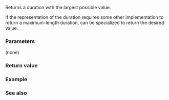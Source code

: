 {{cpp/chrono/duration/title|max}}
{{cpp/chrono/duration/navbar}}
{{dcl begin}}
{{dcl rev multi|until1=c++20|dcl1=
static constexpr duration max();
|dcl2=
static constexpr duration max() noexcept;
}}
{{dcl end}}

Returns a duration with the largest possible value.

If the representation {{tt|rep}} of the duration requires some other implementation to return a maximum-length duration, {{lc|std::chrono::duration_values}} can be specialized to return the desired value.

===Parameters===
(none)

===Return value===
{{c|duration(std::chrono::duration_values&lt;rep&gt;::max())}}

===Example===
{{example
|code=
#include &lt;chrono&gt;
#include &lt;cstdint&gt;
#include &lt;iomanip&gt;
#include &lt;iostream&gt;

int main()
{
    constexpr uint64_t chrono_years_max = std::chrono::years::max().count();
    constexpr uint64_t chrono_seconds_max = std::chrono::seconds::max().count();

    constexpr uint64_t age_of_universe_in_years{13'787'000'000}; // Λ-CDM ≈ k₁/H₀ = k₂/42
    constexpr uint64_t seconds_per_year{365'25 * 24 * 36}; // 365¼ × 24 × 60 × 60
    constexpr uint64_t age_of_universe_in_seconds{age_of_universe_in_years *
                                                  seconds_per_year};
    std::cout
        &lt;&lt; std::scientific &lt;&lt; std::setprecision(2)
        &lt;&lt; "The Age of the Universe is ≈ "
        &lt;&lt; static_cast&lt;double&gt;(age_of_universe_in_years) &lt;&lt; " years or "
        &lt;&lt; static_cast&lt;double&gt;(age_of_universe_in_seconds) &lt;&lt; " seconds.\n\n"
        &lt;&lt; "chrono::years::max() = " &lt;&lt; chrono_years_max
        &lt;&lt; ", sizeof(chrono::years) = "
        &lt;&lt; sizeof(std::chrono::years) &lt;&lt; " bytes.\n" "chrono::years "
        &lt;&lt; (age_of_universe_in_years &lt;= chrono_years_max ? "CAN" : "CANNOT")
        &lt;&lt; " keep the Age of the Universe in YEARS.\n\n"
        &lt;&lt; "chrono::seconds::max() = " &lt;&lt; chrono_seconds_max
        &lt;&lt; ", sizeof(chrono::seconds) = "
        &lt;&lt; sizeof(std::chrono::seconds) &lt;&lt; " bytes.\n" "chrono::seconds "
        &lt;&lt; (age_of_universe_in_seconds &lt;= chrono_seconds_max ? "CAN" : "CANNOT")
        &lt;&lt; " keep the Age of the Universe in SECONDS.\n";
}
|p=true&lt;!--sizeof(chrono::years): clang-12 = 4bytes, gcc-11 = 8bytes--&gt;
|output=
The Age of the Universe is ≈ 1.38e+10 years or 4.35e+17 seconds.

chrono::years::max() = 2147483647, sizeof(chrono::years) = 4 bytes.
chrono::years CANNOT keep the Age of the Universe in YEARS.

chrono::seconds::max() = 9223372036854775807, sizeof(chrono::seconds) = 8 bytes.
chrono::seconds CAN keep the Age of the Universe in SECONDS.
}}

===See also===
{{dsc begin}}
{{dsc inc|cpp/chrono/duration/dsc zero}}
{{dsc inc|cpp/chrono/duration/dsc min}}
{{dsc end}}

{{langlinks|de|es|fr|it|ja|pt|ru|zh}}
